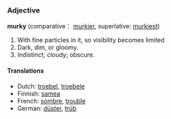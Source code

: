 ===Adjective===
'''murky''' (comparative： [[murkier]], superlative: [[murkiest]])

# With fine particles in it, so visibility becomes limited
# Dark, dim, or gloomy.
# Indistinct; cloudy; obscure.

====Translations====
*Dutch: [[troebel]], [[troebele]]
*Finnish: [[samea#Finnish|samea]]
*French: [[sombre]], [[trouble]]
*German: [[düster]], [[trüb]]